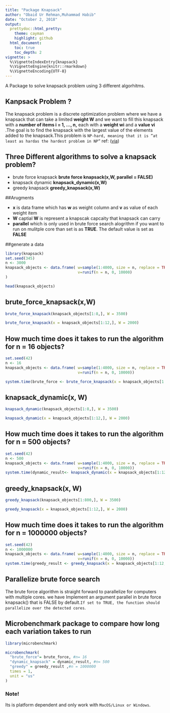 ```yaml
---
title: "Package Knapsack"
author: "Obaid Ur Rehman,Muhammad Habib"
date: "October 2, 2018"
output:
  prettydoc::html_pretty:
    theme: cayman
    highlight: github
  html_document:  
    toc: true
    toc_depth: 2
vignette: >
  %\VignetteIndexEntry{knapsack}
  %\VignetteEngine{knitr::rmarkdown}
  %\VignetteEncoding{UTF-8}
---
```


A Package to solve knapsack problem using 3 different algorhitms.

## Kanpsack Problem ?
The knapsack problem is a discrete optimization problem where we have a knapsack that can take a limited **weight W** and we want to fill this knapsack with a   **number of items i = 1, ..., n,**  each with a **weight wi** and a **value vi**
.The goal is to find the knapsack with the largest value of the elements added to the knapsack.This problem is `NP-hard, meaning that it is ”at least as hardas the hardest problem in NP”`
ref: ([via](https://en.wikipedia.org/wiki/NP-hardness))


## Three Different algorithms to solve a knapsack problem?
- brute force knapsack **brute force knapsack(x,W, parallel  = FALSE)**
- knapsack dynamic      **knapsack_dynamic(x,W)**   
- greedy knapsack       **greedy_knapsack(x,W)**


##Arugments 

- **x** is data frame which has **w** as weight column and **v** as value of each weight item
- **W** captial **W** is represent a knapscak capcaity that knapsack can carry
- **parallel** which is only used in brute force search alogrithm if you want to run on mulitple core than set is as **TRUE**. The default value is set as **FALSE**

##generate a data

```r
library(knapsack)
set.seed(345) 
n <- 3000   
knapsack_objects <- data.frame( w=sample(1:4000, size = n, replace = TRUE),
                                v=runif(n = n, 0, 10000)
)

head(knapsack_objects) 
```

## brute_force_knapsack(x,W)


```r
brute_force_knapsack(knapsack_objects[1:8,], W = 3500)
```

```r
brute_force_knapsack(x = knapsack_objects[1:12,], W = 2000)
```

## How much time does it takes to run the algorithm for n = 16 objects?

```r

set.seed(42) 
n <- 16  
knapsack_objects <- data.frame( w=sample(1:4000, size = n, replace = TRUE),
                                v=runif(n = n, 0, 10000))

system.time(brute_force <- brute_force_knapsack(x = knapsack_objects[1:12,], W = 2000))
```


## knapsack_dynamic(x, W)

```r
knapsack_dynamic(knapsack_objects[1:8,], W = 3500)
```

```r
knapsack_dynamic(x = knapsack_objects[1:12,], W = 2000)
```

## How much time does it takes to run the algorithm for n = 500 objects?

```r

set.seed(42)
n <- 500
knapsack_objects <- data.frame( w=sample(1:4000, size = n, replace = TRUE),
                                v=runif(n = n, 0, 10000))
system.time(dynamic_result<- knapsack_dynamic(x = knapsack_objects[1:12,], W = 2000))
```



## greedy_knapsack(x, W)

```r
greedy_knapsack(knapsack_objects[1:800,], W = 3500)
```

```r
greedy_knapsack(x = knapsack_objects[1:12,], W = 2000)
```

## How much time does it takes to run the algorithm for n = 1000000 objects?

```r
set.seed(42) 
n <- 1000000  
knapsack_objects <- data.frame( w=sample(1:4000, size = n, replace = TRUE),
                                v=runif(n = n, 0, 10000))
system.time(greedy_result <- greedy_knapsack(x = knapsack_objects[1:12,], W = 2000))
```

## Parallelize brute force search
The brute force algorithm is straight forward to parallelize for computers with multiple cores. we have Implement an argument parallel in brute force knapsack() that is FALSE by default.` If set to TRUE, the function should parallelize
over the detected cores`.



## Microbenchmark package to compare how long each variation takes to run

```r
library(microbenchmark)

microbenchmark(
  "brute_force"= brute_force, #n= 16
  "dynamic_knapsack" = dynamic_result, #n= 500
  "greedy" = greedy_result ,#n = 1000000
  times = 1,
  unit = "us"
)
```

### Note!
Its is platform dependent and only work with `MacOS/Linux or Windows`.


